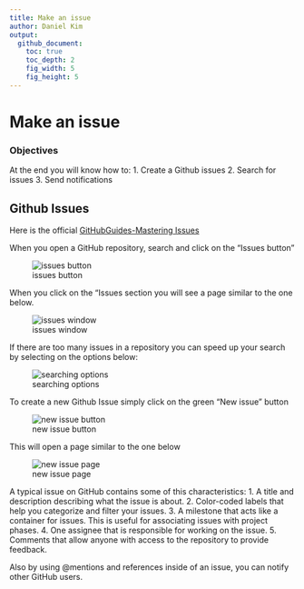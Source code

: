 ```yaml
---
title: Make an issue
author: Daniel Kim
output:
  github_document:
    toc: true
    toc_depth: 2
    fig_width: 5
    fig_height: 5
---
```


# Make an issue

### Objectives
At the end you will know how to:
1. Create a Github issues
2. Search for issues
3. Send notifications

## Github Issues
Here is the official [GitHubGuides-Mastering Issues](https://guides.github.com/features/issues/)

When you open a GitHub repository, search and click on the "Issues button"

![issues button](https://user-images.githubusercontent.com/19320775/27945874-f143d416-62bc-11e7-8db6-e6f98436d84f.PNG)

When you click on the "Issues section you will see a page similar to the one below.

![issues window](https://user-images.githubusercontent.com/19320775/27946024-d1f8c106-62bd-11e7-9264-926a561a3862.PNG)

If there are too many issues in a repository you can speed up your search by selecting on the options below:

![searching options](https://user-images.githubusercontent.com/19320775/27946194-91303a5e-62be-11e7-957a-b87ba233bd3e.PNG)

To create a new Github Issue simply click on the green "New issue" button

![new issue button](https://user-images.githubusercontent.com/19320775/27945993-9f04b7a0-62bd-11e7-82dd-b0d535c3f57d.PNG)

This will open a page similar to the one below

![new issue page](https://user-images.githubusercontent.com/19320775/27946394-9373210e-62bf-11e7-84e3-76900222cb9f.PNG)

A typical issue on GitHub contains some of this characteristics:
1. A title and description describing what the issue is about.
2. Color-coded labels that help you categorize and filter your issues.
3. A milestone that acts like a container for issues. This is useful for associating issues with project phases.
4. One assignee that is responsible for working on the issue.
5. Comments that allow anyone with access to the repository to provide feedback.

Also by using @mentions and references inside of an issue, you can notify other GitHub users.
